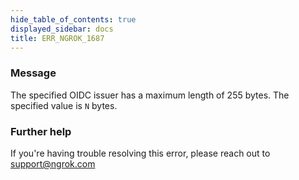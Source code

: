 ```yaml
---
hide_table_of_contents: true
displayed_sidebar: docs
title: ERR_NGROK_1687
---
```


### Message

The specified OIDC issuer has a maximum length of 255 bytes. The specified value is `N` bytes.

### Further help

If you're having trouble resolving this error, please reach out to [support@ngrok.com](mailto:support@ngrok.com?subject=Help%20with%20ERR_NGROK_1687)
